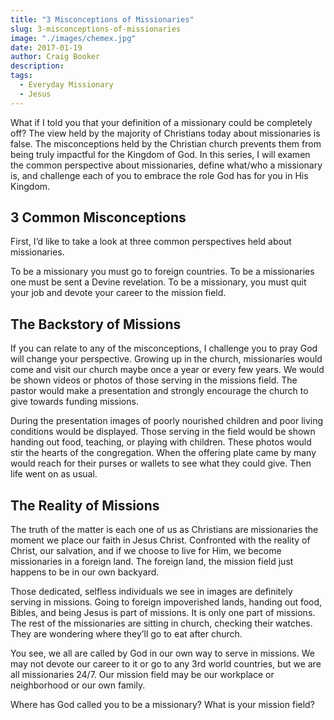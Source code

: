 ```yaml
---
title: "3 Misconceptions of Missionaries"
slug: 3-misconceptions-of-missionaries
image: "./images/chemex.jpg"
date: 2017-01-19
author: Craig Booker
description:
tags:
  - Everyday Missionary
  - Jesus
---
```


What if I told you that your definition of a missionary could be completely off? The view held by the majority of Christians today about missionaries is false. The misconceptions held by the Christian church prevents them from being truly impactful for the Kingdom of God. In this series, I will examen the common perspective about missionaries, define what/who a missionary is, and challenge each of you to embrace the role God has for you in His Kingdom.

## 3 Common Misconceptions

First, I’d like to take a look at three common perspectives held about missionaries.

To be a missionary you must go to foreign countries.
To be a missionaries one must be sent a Devine revelation.
To be a missionary, you must quit your job and devote your career to the mission field.

## The Backstory of Missions

If you can relate to any of the misconceptions, I challenge you to pray God will change your perspective. Growing up in the church, missionaries would come and visit our church maybe once a year or every few years. We would be shown videos or photos of those serving in the missions field. The pastor would make a presentation and strongly encourage the church to give towards funding missions.

During the presentation images of poorly nourished children and poor living conditions would be displayed. Those serving in the field would be shown handing out food, teaching, or playing with children. These photos would stir the hearts of the congregation. When the offering plate came by many would reach for their purses or wallets to see what they could give. Then life went on as usual.

## The Reality of Missions

The truth of the matter is each one of us as Christians are missionaries the moment we place our faith in Jesus Christ. Confronted with the reality of Christ, our salvation, and if we choose to live for Him, we become missionaries in a foreign land. The foreign land, the mission field just happens to be in our own backyard.

Those dedicated, selfless individuals we see in images are definitely serving in missions. Going to foreign impoverished lands, handing out food, Bibles, and being Jesus is part of missions. It is only one part of missions. The rest of the missionaries are sitting in church, checking their watches. They are wondering where they’ll go to eat after church.

You see, we all are called by God in our own way to serve in missions. We may not devote our career to it or go to any 3rd world countries, but we are all missionaries 24/7. Our mission field may be our workplace or neighborhood or our own family.

Where has God called you to be a missionary? What is your mission field?
